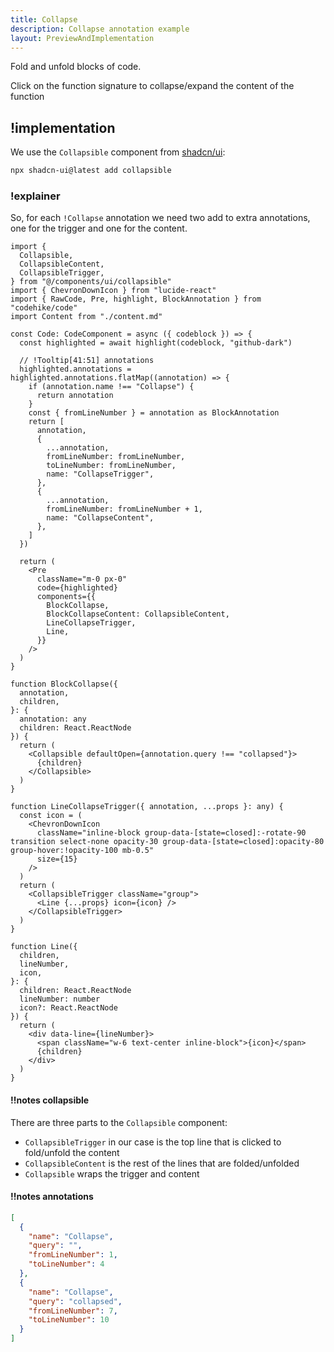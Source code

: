 ```yaml
---
title: Collapse
description: Collapse annotation example
layout: PreviewAndImplementation
---
```


Fold and unfold blocks of code.

<Demo name="collapse">
  Click on the function signature to collapse/expand the content of the function
</Demo>

## !implementation

We use the `Collapsible` component from [shadcn/ui](https://ui.shadcn.com/docs/components/collapsible):

```bash
npx shadcn-ui@latest add collapsible
```

### !explainer

So, for each `!Collapse` annotation we need two add to extra annotations, one for the trigger and one for the content.

```tsx !
import {
  Collapsible,
  CollapsibleContent,
  CollapsibleTrigger,
} from "@/components/ui/collapsible"
import { ChevronDownIcon } from "lucide-react"
import { RawCode, Pre, highlight, BlockAnnotation } from "codehike/code"
import Content from "./content.md"

const Code: CodeComponent = async ({ codeblock }) => {
  const highlighted = await highlight(codeblock, "github-dark")

  // !Tooltip[41:51] annotations
  highlighted.annotations = highlighted.annotations.flatMap((annotation) => {
    if (annotation.name !== "Collapse") {
      return annotation
    }
    const { fromLineNumber } = annotation as BlockAnnotation
    return [
      annotation,
      {
        ...annotation,
        fromLineNumber: fromLineNumber,
        toLineNumber: fromLineNumber,
        name: "CollapseTrigger",
      },
      {
        ...annotation,
        fromLineNumber: fromLineNumber + 1,
        name: "CollapseContent",
      },
    ]
  })

  return (
    <Pre
      className="m-0 px-0"
      code={highlighted}
      components={{
        BlockCollapse,
        BlockCollapseContent: CollapsibleContent,
        LineCollapseTrigger,
        Line,
      }}
    />
  )
}

function BlockCollapse({
  annotation,
  children,
}: {
  annotation: any
  children: React.ReactNode
}) {
  return (
    <Collapsible defaultOpen={annotation.query !== "collapsed"}>
      {children}
    </Collapsible>
  )
}

function LineCollapseTrigger({ annotation, ...props }: any) {
  const icon = (
    <ChevronDownIcon
      className="inline-block group-data-[state=closed]:-rotate-90 transition select-none opacity-30 group-data-[state=closed]:opacity-80 group-hover:!opacity-100 mb-0.5"
      size={15}
    />
  )
  return (
    <CollapsibleTrigger className="group">
      <Line {...props} icon={icon} />
    </CollapsibleTrigger>
  )
}

function Line({
  children,
  lineNumber,
  icon,
}: {
  children: React.ReactNode
  lineNumber: number
  icon?: React.ReactNode
}) {
  return (
    <div data-line={lineNumber}>
      <span className="w-6 text-center inline-block">{icon}</span>
      {children}
    </div>
  )
}
```

#### !!notes collapsible

There are three parts to the `Collapsible` component:

- `CollapsibleTrigger` in our case is the top line that is clicked to fold/unfold the content
- `CollapsibleContent` is the rest of the lines that are folded/unfolded
- `Collapsible` wraps the trigger and content

#### !!notes annotations

```json
[
  {
    "name": "Collapse",
    "query": "",
    "fromLineNumber": 1,
    "toLineNumber": 4
  },
  {
    "name": "Collapse",
    "query": "collapsed",
    "fromLineNumber": 7,
    "toLineNumber": 10
  }
]
```
